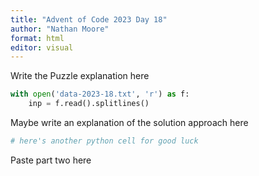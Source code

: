 ```yaml
---
title: "Advent of Code 2023 Day 18"
author: "Nathan Moore"
format: html
editor: visual
---
```


Write the Puzzle explanation here

```python

with open('data-2023-18.txt', 'r') as f:
    inp = f.read().splitlines()

```

Maybe write an explanation of the solution approach here

```python
# here's another python cell for good luck

```

Paste part two here
